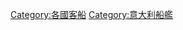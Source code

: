 {{Commons cat|Passenger ships of Italy}}
[[Category:各國客船|Category:各國客船]]
[[Category:意大利船艦|Category:意大利船艦]]